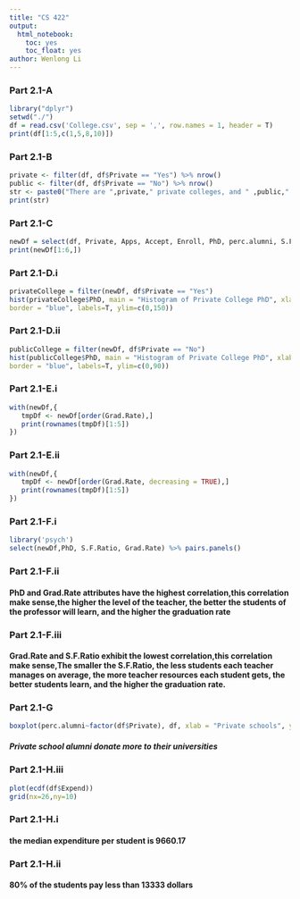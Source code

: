 ```yaml
---
title: "CS 422"
output: 
  html_notebook:
    toc: yes
    toc_float: yes
author: Wenlong Li
---
```


### Part 2.1-A

```r
library("dplyr")
setwd("./")
df = read.csv('College.csv', sep = ',', row.names = 1, header = T)
print(df[1:5,c(1,5,8,10)])
```
### Part 2.1-B
```r
private <- filter(df, df$Private == "Yes") %>% nrow()
public <- filter(df, df$Private == "No") %>% nrow()
str <- paste0("There are ",private," private colleges, and " ,public," public colleges in the dataset")
print(str)
```
### Part 2.1-C
```r
newDf = select(df, Private, Apps, Accept, Enroll, PhD, perc.alumni, S.F.Ratio, Grad.Rate)
print(newDf[1:6,])
```
### Part 2.1-D.i
```r
privateCollege = filter(newDf, df$Private == "Yes")
hist(privateCollege$PhD, main = "Histogram of Private College PhD", xlab = "Number of PhD", ylab = "Number of schools", density = 10,angle = 45, col = "red",
border = "blue", labels=T, ylim=c(0,150))

```
### Part 2.1-D.ii
```r
publicCollege = filter(newDf, df$Private == "No")
hist(publicCollege$PhD, main = "Histogram of Private College PhD", xlab = "Number of PhD", ylab = "Number of schools", density = 10,angle = 45, col = "red",
border = "blue", labels=T, ylim=c(0,90))

```
### Part 2.1-E.i
```r
with(newDf,{
   tmpDf <- newDf[order(Grad.Rate),]
   print(rownames(tmpDf)[1:5])
})
```
### Part 2.1-E.ii
```r
with(newDf,{
   tmpDf <- newDf[order(Grad.Rate, decreasing = TRUE),]
   print(rownames(tmpDf)[1:5])
})
```
### Part 2.1-F.i
```r
library('psych')
select(newDf,PhD, S.F.Ratio, Grad.Rate) %>% pairs.panels()
```
### Part 2.1-F.ii
#### PhD and Grad.Rate attributes have the highest correlation,this correlation make sense,the higher the level of the teacher, the better the students of the professor will learn, and the higher the graduation rate
### Part 2.1-F.iii
#### Grad.Rate and S.F.Ratio exhibit the lowest correlation,this correlation make sense,The smaller the S.F.Ratio, the less students each teacher manages on average, the more teacher resources each student gets, the better students learn, and the higher the graduation rate.
### Part 2.1-G
```r
boxplot(perc.alumni~factor(df$Private), df, xlab = "Private schools", ylab = "Number of perc.alumni")
```
##### Private school alumni donate more to their universities

### Part 2.1-H.iii
```r
plot(ecdf(df$Expend))
grid(nx=26,ny=10)
```

### Part 2.1-H.i
#### the median expenditure per student is 9660.17
### Part 2.1-H.ii
#### 80% of the students pay less than 13333 dollars 







